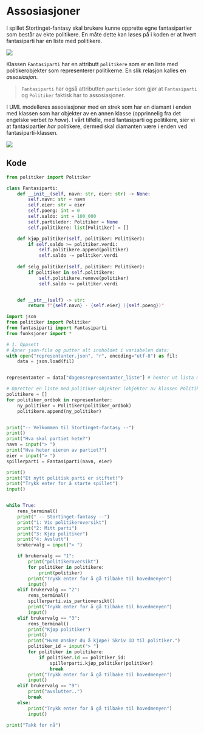 # Assosiasjoner

I spillet Stortinget-fantasy skal brukere kunne opprette egne fantasipartier som består av ekte politikere.
En måte dette kan løses på i koden er at hvert fantasiparti har en liste med politikere.


![](./bilder/uml-fantasiparti.png)

Klassen `Fantasiparti` har en attributt `politikere` som er en liste med politikerobjekter som representerer politikerne.
En slik relasjon kalles en _assosiasjon_.

> `Fantasiparti` har også attributten `partileder` som gjør at `Fantasiparti` og `Politiker` faktisk har to assosiasjoner.

I UML modelleres assosiasjoner med en strek som har en diamant i enden med klassen som har objekter av en annen klasse (opprinnelig fra det engelske verbet _to have_).
I vårt tilfelle, med fantasiparti og politikere, sier vi at fantasipartier _har_ politikere, dermed skal diamanten være i enden ved fantasiparti-klassen.

![](./bilder/uml-stortinget.png)

## Kode

```python filename="politiker.py" showLineNumbers
from politiker import Politiker

class Fantasiparti:
    def __init__(self, navn: str, eier: str) -> None:
        self.navn: str = navn
        self.eier: str = eier
        self.poeng: int = 0
        self.saldo: int = 100_000
        self.partileder: Politiker = None
        self.politikere: list[Politiker] = []

    def kjøp_politiker(self, politiker: Politiker):
        if self.saldo >= politiker.verdi:
            self.politikere.append(politiker)
            self.saldo -= politiker.verdi
    
    def selg_politiker(self, politiker: Politiker):
        if politiker in self.politikere:
            self.politikere.remove(politiker)
            self.saldo += politiker.verdi


    def __str__(self) -> str:
        return f"{self.navn} - {self.eier} ({self.poeng})"
```

```python filename="spill.py" showLineNumbers
import json
from politiker import Politiker
from fantasiparti import Fantasiparti
from funksjoner import *

# 1. Oppsett
# Åpner json-fila og putter alt innholdet i variabelen data:
with open("representanter.json", "r", encoding="utf-8") as fil:
    data = json.load(fil)


representanter = data["dagensrepresentanter_liste"] # henter ut lista med representanter

# Opretter en liste med politiker-objekter (objekter av klassen Politiker):
politikere = []
for politiker_ordbok in representanter:
    ny_politiker = Politiker(politiker_ordbok)
    politikere.append(ny_politiker)


print("-- Velkommen til Stortinget-fantasy --")
print()
print("Hva skal partiet hete?")
navn = input("> ")
print("Hva heter eieren av partiet?")
eier = input("> ")
spillerparti = Fantasiparti(navn, eier)

print()
print("Et nytt politisk parti er stiftet!")
print("Trykk enter for å starte spillet")
input()


while True:
    rens_terminal()
    print(" -- Stortinget-fantasy --")
    print("1: Vis politikeroversikt")
    print("2: Mitt parti")
    print("3: Kjøp politiker")
    print("4: Avslutt")
    brukervalg = input("> ")

    if brukervalg == "1":
        print("politikeroversikt")
        for politiker in politikere:
            print(politiker)
        print("Trykk enter for å gå tilbake til hovedmenyen")
        input()
    elif brukervalg == "2":
        rens_terminal()
        spillerparti.vis_partioversikt()
        print("Trykk enter for å gå tilbake til hovedmenyen")
        input()
    elif brukervalg == "3":
        rens_terminal()
        print("Kjøp politiker")
        print()
        print("Hvem ønsker du å kjøpe? Skriv ID til politiker.")
        politiker_id = input("> ")
        for politiker in politikere:
            if politiker.id == politiker_id:
                spillerparti.kjøp_politiker(politiker)
                break
        print("Trykk enter for å gå tilbake til hovedmenyen")
        input()
    elif brukervalg == "9":
        print("avslutter..")
        break
    else:
        print("Trykk enter for å gå tilbake til hovedmenyen")
        input()
        
print("Takk for nå")

```

